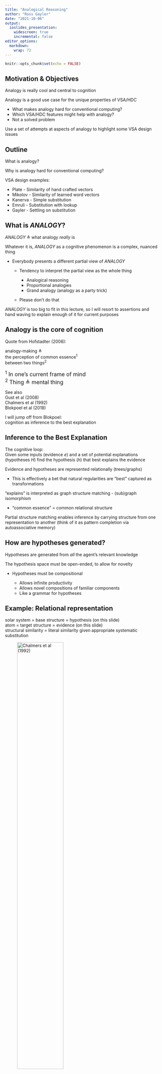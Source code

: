 ```yaml
---
title: "Analogical Reasoning"
author: "Ross Gayler"
date: "2021-10-06"
output: 
  ioslides_presentation:
    widescreen: true
    incremental: false
editor_options: 
  markdown: 
    wrap: 72
---
```


```r
knitr::opts_chunk$set(echo = FALSE)
```

## Motivation & Objectives

Analogy is really cool and central to cognition

Analogy is a good use case for the unique properties of VSA/HDC

-   What makes analogy hard for conventional computing?
-   Which VSA/HDC features might help with analogy?
-   Not a solved problem

Use a set of attempts at aspects of analogy to highlight some VSA design
issues

## Outline

What is analogy?

Why is analogy hard for conventional computing?

VSA design examples:

-   Plate - Similarity of hand crafted vectors
-   Mikolov - Similarity of learned word vectors
-   Kanerva - Simple substitution
-   Emruli - Substitution with lookup
-   Gayler - Settling on substitution

## What is *ANALOGY*?

*ANALOGY* $\triangleq$ what analogy *really* is

Whatever it is, *ANALOGY* as a cognitive phenomenon is a complex,
nuanced thing

-   Everybody presents a different partial view of *ANALOGY*

    -   Tendency to interpret the partial view as the whole thing

        -   Analogical reasoning
        -   Proportional analogies
        -   Grand analogy (analogy as a party trick)

    -   Please don't do that

*ANALOGY* is too big to fit in this lecture, so I will resort to
assertions and hand waving to explain enough of it for current purposes

## Analogy is the core of cognition

Quote from Hofstadter (2006):

analogy-making $\triangleq$\
the perception of common essence^1^\
between two things^2^

<font size="4"> ^1^ In one's current frame of mind\
^2^ Thing $\triangleq$ mental thing </font>

See also\
Gust et al (2008)\
Chalmers et al (1992)\
Blokpoel et al (2018)

I will jump off from Blokpoel:\
cognition as inference to the best explanation

## Inference to the Best Explanation

The cognitive loop:\
Given some inputs (evidence $e$) and a set of potential explanations
(hypotheses $H$) find the hypothesis ($h$) that best explains the
evidence

Evidence and hypotheses are represented relationally (trees/graphs)

-   This is effectively a bet that natural regularities are "best"
    captured as transformations

"explains" is interpreted as graph structure matching - (sub)graph
isomorphism

-   "common essence" = common relational structure

Partial structure matching enables inference by carrying structure from
one representation to another (think of it as pattern completion via
autoassociative memory)

## How are hypotheses generated?

Hypotheses are generated from *all* the agent's relevant knowledge

The hypothesis space must be open-ended, to allow for novelty

-   Hypotheses must be compositional

    -   Allows infinite productivity
    -   Allows novel compositions of familiar components
    -   Like a grammar for hypotheses

## Example: Relational representation

solar system = base structure = hypothesis (on this slide)\
atom = target structure = evidence (on this slide)\
structural similarity = literal similarity given appropriate systematic
substitution

![<font size="1">Chalmers et al
(1992)</font>](assets/chalmers-analogy_graphs.png){width="60%"}

## Example: Relational representation of evidence

![<font size="1">Blokpoel et al
(2018)</font>](assets/blokpoel-evidence.png){width="100%"}

## Example: Relational representation of knowledge

![<font size="1">Blokpoel et al
(2018)</font>](assets/blokpoel-knowledge.png){width="38%"}

## Example: Analogical augmentation

![<font size="1">Blokpoel et al
(2018)</font>](assets/blokpoel-augmentation_2.png){width="80%"}

## Example: Augmentation of evidence

![<font size="1">Blokpoel et al
(2018)</font>](assets/blokpoel-augmentation_1.png){width="70%"}

## Example: Explanation

![<font size="1">Blokpoel et al
(2018)</font>](assets/blokpoel-explanation_2.png){width="72%"}

## Why is analogy hard for conventional computing?

Subgraph isomorphism (of two graphs) is NP-complete

-   Considers all possible vertex mappings

-   The "obvious" approach is brute-force exhaustive enumeration

-   Each vertex mapping provides very little information about the
    adequacy of the other vertex mappings

Considering all the base structures in the agent's knowledge is much
larger

Considering the transitive closure of analogical augmentations is much
larger

## Which VSA features might help with analogy?

Preview only at this point

-   Hardware parallelism

    -   Operations are generally elementwise
    -   Small fan-in per element

-   Mathematical parallelism

    -   Distributive parallelism

        -   A \* (B + C + ...) = A*B + A*C + ...

    -   Equational parallelism

        -   T = A + B + C = P + Q + R + S = X \* Y \* Z

    -   The hardware only "sees" the total vector

## Plate - Hand crafted similarity

Focus of Chapter 6 of Plate's thesis (1994) is the adequacy of
dot-product similarity as a measure of structural similarity of
representations

Reports experiments with hand-crafted representations aimed at
qualitatively reproducing the results of psychology research into human
judgement of analogical similarity under varying contributions of
component similarity to overall similarity.

My take,

-   superficial similarity $\overset{\operatorname{very}}{\approx}$
    similarity of arguments of relations
-   structural similarity $\overset{\operatorname{very}}{\approx}$
    similarity of pattern of relations

but researchers are free to suit the details of their definitions to
their needs

## Example stimuli <font size="1">(Plate, 2000)</font>

**P** (Probe) "Spot bit Jane, causing Jane to flee from Spot"

**LS** (Literal Similarity) "Fido bit John, causing John to flee from
Fido." (Has both structural and superficial similarity to the probe P.)

**SF** (Surface features) "John fled from Fido, causing Fido to bite
John." (Has superficial but not structural similarity.)

**CM** (Cross-mapped analogy) "Fred bit Rover, causing Rover to flee
from Fred." (Has both structural and superficial similarity, but types
of corresponding objects are switched.)

**AN** (Analogy) "Mort bit Felix, causing Felix to flee from Mort." (Has
structural but not superficial similarity).

**FOR** (First-order-relations only) "Mort fled from Felix, causing
Felix to bite Mort." (Has neither structural nor superficial similarity,
other than shared predicates.)

## Base and token vectors

![<font size="1">Plate
(1994)</font>](assets/plate-base_token.png){width="74%"}

## Episode construction - Probe vector

"Spot bit Jane, causing Jane to flee from Spot"

![<font size="1">Plate
(1994)</font>](assets/plate-probe_vector.png){width="100%"}

Note the addition of "lower level" components to the representations of
"higher level" composites

Construction of all the episode vectors follows the same scheme

## Dot-product similarity with Probe

![<font size="1">Plate
(2000)</font>](assets/plate-similarities.png){width="100%"}

## Reminders of dot-product similarity

$sim(A, A') = sim(A, A + X) \gt 0$

$sim((P \otimes A), (P \otimes A')) = sim(A, A') \gt 0$

$sim((P \otimes A), (P' \otimes A')) = sim(P, P') \times sim(A, A') \gt 0$

$sim((A \otimes B \otimes C), (A' \otimes B \otimes C \otimes P)) \approx 0$

If using self-inverse products:

$sim((A \otimes B \otimes C), (A' \otimes B \otimes C \otimes P) \otimes P) = sim(A, A')$

## My interpretation

Representation of structure *requires* product operations,\
which destroy dot-product similarity of result to arguments

-   structural similarity $\neq$ dot-product similarity of core
    structure

Plate decorates the core structures with components to create similarity

-   Might be *ad hoc* (depends on whetehr it is natural for the
    contruction process)

-   Might be missing necessary structure

    -   Predicates are not represented as unique instances,

        -   "Spot bit Fido causing Felix to bite John"

    -   but representing them as unique instances would destroy their
        similarity

        -   $sim((bite_1 \otimes bite_{agt} \otimes X), (bite_2 \otimes bite_{agt} \otimes X)) \approx 0$

## Dot-product similarity is local

Dot-product similarity is at the heart of VSA system dynamics

Dot-product similarity is "local"

-   Almost all vectors are quasi-orthogonal to direction of interest
-   Similarity doesn't discriminate between them
-   Therefore similarity driven dynamics can't select between orthogonal
    directions

Relational structure is encoded via Multiply and Permute, which are
randomising (orthogonalising)

-   Therefore, something needs to be done to transform relational
    distance into similarity so that it can engage the dynamics

## ???

Problem of two - representations are naked

Needs a substitution to make the similarities visible

## Mikolov - Learned word vectors

## Kanerva - Simple substitution

## Emruli - Substitution with lookup

## Gayler - Settling on substitution

## References / Reading

M. Blokpoel, T. Wareham, P. Haselager, and I. van Rooij (2018) *Deep
Analogical Inference as the Origin of Hypotheses*. The Journal of
Problem Solving

D. J. Chalmers, R. M. French, and D. R. Hofstadter (1992) *High-level
perception, representation, and analogy: A critique of artificial
intelligence methodology*. Journal of Experimental & Theoretical
Artificial Intelligence

B. Emruli, R. W. Gayler, and F. Sandin (2013) *Analogical mapping and
inference with binary spatter codes and sparse distributed memory*. The
2013 International Joint Conference on Neural Networks (IJCNN)

B. Emruli and F. Sandin (2014) Analogical *Mapping with Sparse
Distributed Memory: A Simple Model that Learns to Generalize from
Examples*. Cognitive Computation

------------------------------------------------------------------------

R. W. Gayler and S. D. Levy (2009) *A Distributed Basis for Analogical
Mapping*. New Frontiers in Analogy Research, Proceedings of the Second
International Conference on Analogy, ANALOGY-2009

R. W. Gayler and R. Wales (1998) *Connections, Binding, Unification and
Analogical Promiscuity*. Advances In Analogy Research: Integration Of
Theory And Data From The Cognitive, Computational, And Neural Sciences

H. Gust, U. Krumnack, K.-U. Kühnberger, and A. Schwering (2008)
*Analogical Reasoning: A Core of Cognition*. KI - Künstliche Intelligenz

D. R. Hofstadter (2006) *Analogy as the core of cognition*. Stanford
Presidential Lecture

P. Kanerva (2000) *Large Patterns Make Great Symbols: An Example of
Learning from Example*. Hybrid Neural Systems

------------------------------------------------------------------------

P. Kanerva (2010) *What We Mean when We Say "What's the Dollar of
Mexico?": Prototypes and Mapping in Concept Space*. Quantum Informatics
2010: AAAI-Fall 2010 Symposium on Quantum Informatics for Cognitive,
Social, and Semantic Processes

S. D. Levy and R. W. Gayler (2009) *"Lateral inhibition" in a fully
distributed connectionist architecture*. In Proceedings of the Ninth
International Conference on Cognitive Modeling (ICCM 2009)

T. Mikolov, W. Yih, and G. Zweig (2013) *Linguistic Regularities in
Continuous Space Word Representations*. Proceedings of NAACL-HLT 2013

T. A. Plate (1994) *Distributed Representations and Nested Compositional
Structure*. PhD Thesis. University of Toronto

T. A. Plate (2000) *Analogy retrieval and processing with distributed
vector representations*. Expert Systems

------------------------------------------------------------------------

A. Rogers, A. Drozd, and L. Bofang (2017) *The (too Many) Problems of
Analogical Reasoning with Word Vectors*. Proceedings of the 6th Joint
Conference on Lexical and Computational Semantics (\*SEM 2017)
